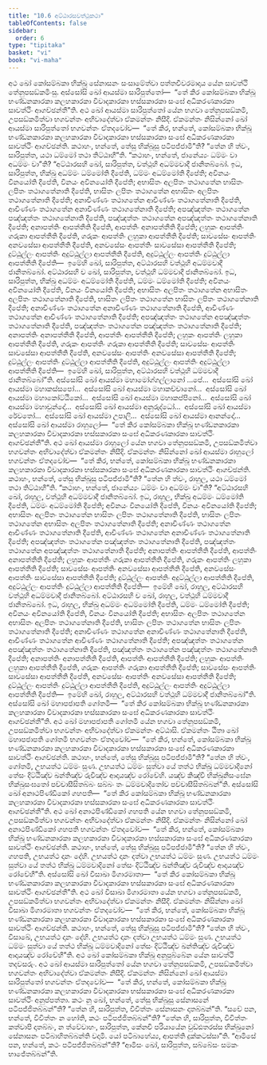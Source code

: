 ```yaml
---
title: "10.6 අට්ඨාරසවත්ථුකථා"
tableOfContents: false
sidebar:
  order: 6
type: "tipitaka"
basket: "vi"
book: "vi-maha"
---
```



<DynamicBreadcrumb />

<Division number="468" book="vi-maha">

<Paragraph number="2003" book="vi-maha">
අථ ඛෝ කෝසම්බකා භික්ඛූ සේනාසනං සංසාමේත්වා පත්තචීවරමාදාය යේන සාවත්ථි තේනුපසඞ්කමිංසු. අස්සෝසි ඛෝ ආයස්මා සාරිපුත්තෝ—  “තේ කිර කෝසම්බකා භික්ඛූ භණ්ඩනකාරකා කලහකාරකා විවාදකාරකා භස්සකාරකා සංඝේ අධිකරණකාරකා සාවත්ථිං ආගච්ඡන්තී”ති. අථ ඛෝ ආයස්මා සාරිපුත්තෝ යේන භගවා තේනුපසඞ්කමි, උපසඞ්කමිත්වා භගවන්තං අභිවාදේත්වා ඒකමන්තං නිසීදි. ඒකමන්තං නිසින්නෝ ඛෝ ආයස්මා සාරිපුත්තෝ භගවන්තං ඒතදවෝච—  “තේ කිර, භන්තේ, කෝසම්බකා භික්ඛූ භණ්ඩනකාරකා කලහකාරකා විවාදකාරකා භස්සකාරකා සංඝේ අධිකරණකාරකා සාවත්ථිං ආගච්ඡන්ති. කථාහං, භන්තේ, තේසු භික්ඛූසු පටිපජ්ජාමී”ති? “තේන හි ත්වං, සාරිපුත්ත, යථා ධම්මෝ තථා තිට්ඨාහී”ති. “කථාහං, භන්තේ, ජානේය්‍යං ධම්මං වා අධම්මං වා”ති?
</Paragraph>

<Paragraph number="2004" book="vi-maha">
“අට්ඨාරසහි ඛෝ, සාරිපුත්ත, වත්ථූහි අධම්මවාදී ජානිතබ්බෝ. ඉධ, සාරිපුත්ත, භික්ඛු අධම්මං ධම්මෝති දීපේති, ධම්මං අධම්මෝති දීපේති; අවිනයං විනයෝති දීපේති, විනයං අවිනයෝති දීපේති; අභාසිතං අලපිතං තථාගතේන භාසිතං ලපිතං තථාගතේනාති දීපේති, භාසිතං ලපිතං තථාගතේන අභාසිතං අලපිතං තථාගතේනාති දීපේති; අනාචිණ්ණං තථාගතේන ආචිණ්ණං තථාගතේනාති දීපේති, ආචිණ්ණං තථාගතේන අනාචිණ්ණං තථාගතේනාති දීපේති; අපඤ්ඤත්තං තථාගතේන පඤ්ඤත්තං තථාගතේනාති දීපේති, පඤ්ඤත්තං තථාගතේන අපඤ්ඤත්තං තථාගතේනාති දීපේති; අනාපත්තිං ආපත්තීති දීපේති, ආපත්තිං අනාපත්තීති දීපේති; ලහුකං ආපත්තිං ගරුකා ආපත්තීති දීපේති, ගරුකං ආපත්තිං ලහුකා ආපත්තීති දීපේති; සාවසේසං ආපත්තිං අනවසේසා ආපත්තීති දීපේති, අනවසේසං ආපත්තිං සාවසේසා ආපත්තීති දීපේති; දුට්ඨුල්ලං ආපත්තිං අදුට්ඨුල්ලා ආපත්තීති දීපේති, අදුට්ඨුල්ලං ආපත්තිං දුට්ඨුල්ලා ආපත්තීති දීපේති—  ඉමේහි ඛෝ, සාරිපුත්ත, අට්ඨාරසහි වත්ථූහි අධම්මවාදී ජානිතබ්බෝ.
</Paragraph>

<Paragraph number="2005" book="vi-maha">
අට්ඨාරසහි ච ඛෝ, සාරිපුත්ත, වත්ථූහි ධම්මවාදී ජානිතබ්බෝ. ඉධ, සාරිපුත්ත, භික්ඛු අධම්මං අධම්මෝති දීපේති, ධම්මං ධම්මෝති දීපේති; අවිනයං අවිනයෝති දීපේති, විනයං විනයෝති දීපේති; අභාසිතං අලපිතං තථාගතේන අභාසිතං අලපිතං තථාගතේනාති දීපේති, භාසිතං ලපිතං තථාගතේන භාසිතං ලපිතං තථාගතේනාති දීපේති; අනාචිණ්ණං තථාගතේන අනාචිණ්ණං තථාගතේනාති දීපේති, ආචිණ්ණං තථාගතේන ආචිණ්ණං තථාගතේනාති දීපේති; අපඤ්ඤත්තං තථාගතේන අපඤ්ඤත්තං තථාගතේනාති දීපේති, පඤ්ඤත්තං තථාගතේන පඤ්ඤත්තං තථාගතේනාති දීපේති; අනාපත්තිං අනාපත්තීති දීපේති, ආපත්තිං ආපත්තීති දීපේති; ලහුකං ආපත්තිං ලහුකා ආපත්තීති දීපේති, ගරුකං ආපත්තිං ගරුකා ආපත්තීති දීපේති; සාවසේසං ආපත්තිං සාවසේසා ආපත්තීති දීපේති, අනවසේසං ආපත්තිං අනවසේසා ආපත්තීති දීපේති; දුට්ඨුල්ලං ආපත්තිං දුට්ඨුල්ලා ආපත්තීති දීපේති, අදුට්ඨුල්ලං ආපත්තිං අදුට්ඨුල්ලා ආපත්තීති දීපේති—  ඉමේහි ඛෝ, සාරිපුත්ත, අට්ඨාරසහි වත්ථූහි ධම්මවාදී ජානිතබ්බෝ”ති.
</Paragraph>

</Division>
<Division number="469" book="vi-maha">

<Paragraph number="2006" book="vi-maha">
අස්සෝසි ඛෝ ආයස්මා මහාමෝග්ගල්ලානෝ …පේ…  අස්සෝසි ඛෝ ආයස්මා මහාකස්සපෝ…  අස්සෝසි ඛෝ ආයස්මා මහාකච්චානෝ…  අස්සෝසි ඛෝ ආයස්මා මහාකෝට්ඨිකෝ…  අස්සෝසි ඛෝ ආයස්මා මහාකප්පිනෝ…  අස්සෝසි ඛෝ ආයස්මා මහාචුන්දෝ…  අස්සෝසි ඛෝ ආයස්මා අනුරුද්ධෝ…  අස්සෝසි ඛෝ ආයස්මා රේවතෝ…  අස්සෝසි ඛෝ ආයස්මා උපාලි…  අස්සෝසි ඛෝ ආයස්මා ආනන්දෝ…  අස්සෝසි ඛෝ ආයස්මා රාහුලෝ—  “තේ කිර කෝසම්බකා භික්ඛූ භණ්ඩනකාරකා කලහකාරකා විවාදකාරකා භස්සකාරකා සංඝේ අධිකරණකාරකා සාවත්ථිං ආගච්ඡන්තී”ති. අථ ඛෝ ආයස්මා රාහුලෝ යේන භගවා තේනුපසඞ්කමි, උපසඞ්කමිත්වා භගවන්තං අභිවාදේත්වා ඒකමන්තං නිසීදි. ඒකමන්තං නිසින්නෝ ඛෝ ආයස්මා රාහුලෝ භගවන්තං ඒතදවෝච—  “තේ කිර, භන්තේ, කෝසම්බකා භික්ඛූ භණ්ඩනකාරකා කලහකාරකා විවාදකාරකා භස්සකාරකා සංඝේ අධිකරණකාරකා සාවත්ථිං ආගච්ඡන්ති. කථාහං, භන්තේ, තේසු භික්ඛූසු පටිපජ්ජාමී”ති? “තේන හි ත්වං, රාහුල, යථා ධම්මෝ තථා තිට්ඨාහී”ති. “කථාහං, භන්තේ, ජානේය්‍යං ධම්මං වා අධම්මං වා”ති?
</Paragraph>

<Paragraph number="2007" book="vi-maha">
“අට්ඨාරසහි ඛෝ, රාහුල, වත්ථූහි අධම්මවාදී ජානිතබ්බෝ. ඉධ, රාහුල, භික්ඛු අධම්මං ධම්මෝති දීපේති, ධම්මං අධම්මෝති දීපේති; අවිනයං විනයෝති දීපේති, විනයං අවිනයෝති දීපේති; අභාසිතං අලපිතං තථාගතේන භාසිතං ලපිතං තථාගතේනාති දීපේති, භාසිතං ලපිතං තථාගතේන අභාසිතං අලපිතං තථාගතේනාති දීපේති; අනාචිණ්ණං තථාගතේන ආචිණ්ණං තථාගතේනාති දීපේති, ආචිණ්ණං තථාගතේන අනාචිණ්ණං තථාගතේනාති දීපේති; අපඤ්ඤත්තං තථාගතේන පඤ්ඤත්තං තථාගතේනාති දීපේති, පඤ්ඤත්තං තථාගතේන අපඤ්ඤත්තං තථාගතේනාති දීපේති; අනාපත්තිං ආපත්තීති දීපේති, ආපත්තිං අනාපත්තීති දීපේති; ලහුකං ආපත්තිං ගරුකා ආපත්තීති දීපේති, ගරුකං ආපත්තිං ලහුකා ආපත්තීති දීපේති; සාවසේසං ආපත්තිං අනවසේසා ආපත්තීති දීපේති, අනවසේසං ආපත්තිං සාවසේසා ආපත්තීති දීපේති; දුට්ඨුල්ලං ආපත්තිං අදුට්ඨුල්ලා ආපත්තීති දීපේති, අදුට්ඨුල්ලං ආපත්තිං දුට්ඨුල්ලා ආපත්තීති දීපේති—  ඉමේහි ඛෝ, රාහුල, අට්ඨාරසහි වත්ථූහි අධම්මවාදී ජානිතබ්බෝ.
</Paragraph>

<Paragraph number="2008" book="vi-maha">
අට්ඨාරසහි ච ඛෝ, රාහුල, වත්ථූහි ධම්මවාදී ජානිතබ්බෝ. ඉධ, රාහුල, භික්ඛු අධම්මං අධම්මෝති දීපේති, ධම්මං ධම්මෝති දීපේති; අවිනයං අවිනයෝති දීපේති, විනයං විනයෝති දීපේති; අභාසිතං අලපිතං තථාගතේන අභාසිතං අලපිතං තථාගතේනාති දීපේති, භාසිතං ලපිතං තථාගතේන භාසිතං ලපිතං තථාගතේනාති දීපේති; අනාචිණ්ණං තථාගතේන අනාචිණ්ණං තථාගතේනාති දීපේති, ආචිණ්ණං තථාගතේන ආචිණ්ණං තථාගතේනාති දීපේති; අපඤ්ඤත්තං තථාගතේන අපඤ්ඤත්තං තථාගතේනාති දීපේති, පඤ්ඤත්තං තථාගතේන පඤ්ඤත්තං තථාගතේනාති දීපේති; අනාපත්තිං අනාපත්තීති දීපේති, ආපත්තිං ආපත්තීති දීපේති; ලහුකං ආපත්තිං ලහුකා ආපත්තීති දීපේති, ගරුකං ආපත්තිං ගරුකා ආපත්තීති දීපේති; සාවසේසං ආපත්තිං සාවසේසා ආපත්තීති දීපේති, අනවසේසං ආපත්තිං අනවසේසා ආපත්තීති දීපේති; දුට්ඨුල්ලං ආපත්තිං දුට්ඨුල්ලා ආපත්තීති දීපේති, අදුට්ඨුල්ලං ආපත්තිං අදුට්ඨුල්ලා ආපත්තීති දීපේති—  ඉමේහි ඛෝ, රාහුල, අට්ඨාරසහි වත්ථූහි ධම්මවාදී ජානිතබ්බෝ”ති.
</Paragraph>

</Division>
<Division number="470" book="vi-maha">

<Paragraph number="2009" book="vi-maha">
අස්සෝසි ඛෝ මහාපජාපති ගෝතමී—  “තේ කිර කෝසම්බකා භික්ඛූ භණ්ඩනකාරකා කලහකාරකා විවාදකාරකා භස්සකාරකා සංඝේ අධිකරණකාරකා සාවත්ථිං ආගච්ඡන්තී”ති. අථ ඛෝ මහාපජාපති ගෝතමී යේන භගවා තේනුපසඞ්කමි, උපසඞ්කමිත්වා භගවන්තං අභිවාදේත්වා ඒකමන්තං අට්ඨාසි. ඒකමන්තං ඨිතා ඛෝ මහාපජාපති ගෝතමී භගවන්තං ඒතදවෝච—  “තේ කිර, භන්තේ, කෝසම්බකා භික්ඛූ භණ්ඩනකාරකා කලහකාරකා විවාදකාරකා භස්සකාරකා සංඝේ අධිකරණකාරකා සාවත්ථිං ආගච්ඡන්ති. කථාහං, භන්තේ, තේසු භික්ඛූසු පටිපජ්ජාමී”ති? “තේන හි ත්වං, ගෝතමි, උභයත්ථ ධම්මං සුණ. උභයත්ථ ධම්මං සුත්වා යේ තත්ථ භික්ඛූ ධම්මවාදිනෝ තේසං දිට්ඨිඤ්ච ඛන්තිඤ්ච රුචිඤ්ච ආදායඤ්ච රෝචේහි. යඤ්ච කිඤ්චි භික්ඛුනිසංඝේන භික්ඛුසංඝතෝ පච්චාසීසිතබ්බං සබ්බං තං ධම්මවාදිතෝව පච්චාසීසිතබ්බන්”ති.
</Paragraph>

</Division>
<Division number="471" book="vi-maha">

<Paragraph number="2010" book="vi-maha">
අස්සෝසි ඛෝ අනාථපිණ්ඩිකෝ ගහපති—  “තේ කිර කෝසම්බකා භික්ඛූ භණ්ඩනකාරකා කලහකාරකා විවාදකාරකා භස්සකාරකා සංඝේ අධිකරණකාරකා සාවත්ථිං ආගච්ඡන්තී”ති. අථ ඛෝ අනාථපිණ්ඩිකෝ ගහපති යේන භගවා තේනුපසඞ්කමි, උපසඞ්කමිත්වා භගවන්තං අභිවාදේත්වා ඒකමන්තං නිසීදි. ඒකමන්තං නිසින්නෝ ඛෝ අනාථපිණ්ඩිකෝ ගහපති භගවන්තං ඒතදවෝච—  “තේ කිර, භන්තේ, කෝසම්බකා භික්ඛූ භණ්ඩනකාරකා කලහකාරකා විවාදකාරකා භස්සකාරකා සංඝේ අධිකරණකාරකා සාවත්ථිං ආගච්ඡන්ති. කථාහං, භන්තේ, තේසු භික්ඛූසු පටිපජ්ජාමී”ති? “තේන හි ත්වං, ගහපති, උභයත්ථ දානං දේහි. උභයත්ථ දානං දත්වා උභයත්ථ ධම්මං සුණ. උභයත්ථ ධම්මං සුත්වා යේ තත්ථ භික්ඛූ ධම්මවාදිනෝ තේසං දිට්ඨිඤ්ච ඛන්තිඤ්ච රුචිඤ්ච ආදායඤ්ච රෝචේහී”ති.
</Paragraph>

</Division>
<Division number="472" book="vi-maha">

<Paragraph number="2011" book="vi-maha">
අස්සෝසි ඛෝ විසාඛා මිගාරමාතා—  “තේ කිර කෝසම්බකා භික්ඛූ භණ්ඩනකාරකා කලහකාරකා විවාදකාරකා භස්සකාරකා සංඝේ අධිකරණකාරකා සාවත්ථිං ආගච්ඡන්තී”ති. අථ ඛෝ විසාඛා මිගාරමාතා යේන භගවා තේනුපසඞ්කමි, උපසඞ්කමිත්වා භගවන්තං අභිවාදේත්වා ඒකමන්තං නිසීදි. ඒකමන්තං නිසින්නා ඛෝ විසාඛා මිගාරමාතා භගවන්තං ඒතදවෝච—  “තේ කිර, භන්තේ, කෝසම්බකා භික්ඛූ භණ්ඩනකාරකා කලහකාරකා විවාදකාරකා භස්සකාරකා සංඝේ අධිකරණකාරකා සාවත්ථිං ආගච්ඡන්ති. කථාහං, භන්තේ, තේසු භික්ඛූසු පටිපජ්ජාමී”ති? “තේන හි ත්වං, විසාඛේ, උභයත්ථ දානං දේහි. උභයත්ථ දානං දත්වා උභයත්ථ ධම්මං සුණ. උභයත්ථ ධම්මං සුත්වා යේ තත්ථ භික්ඛූ ධම්මවාදිනෝ තේසං දිට්ඨිඤ්ච ඛන්තිඤ්ච රුචිඤ්ච ආදායඤ්ච රෝචේහී”ති.
</Paragraph>

</Division>
<Division number="473" book="vi-maha">

<Paragraph number="2012" book="vi-maha">
අථ ඛෝ කෝසම්බකා භික්ඛූ අනුපුබ්බේන යේන සාවත්ථි තදවසරුං. අථ ඛෝ ආයස්මා සාරිපුත්තෝ යේන භගවා තේනුපසඞ්කමි, උපසඞ්කමිත්වා භගවන්තං අභිවාදේත්වා ඒකමන්තං නිසීදි. ඒකමන්තං නිසින්නෝ ඛෝ ආයස්මා සාරිපුත්තෝ භගවන්තං ඒතදවෝච—  “තේ කිර, භන්තේ, කෝසම්බකා භික්ඛූ භණ්ඩනකාරකා කලහකාරකා විවාදකාරකා භස්සකාරකා සංඝේ අධිකරණකාරකා සාවත්ථිං අනුප්පත්තා. කථං නු ඛෝ, භන්තේ, තේසු භික්ඛූසු සේනාසනේ පටිපජ්ජිතබ්බන්”ති? “තේන හි, සාරිපුත්ත, විවිත්තං සේනාසනං දාතබ්බන්”ති. “සචේ පන, භන්තේ, විවිත්තං න හෝති, කථං පටිපජ්ජිතබ්බන්”ති? “තේන හි, සාරිපුත්ත, විවිත්තං කත්වාපි දාතබ්බං, න ත්වේවාහං, සාරිපුත්ත, කේනචි පරියායේන වුඩ්ඪතරස්ස භික්ඛුනෝ සේනාසනං පටිබාහිතබ්බන්ති වදාමි. යෝ පටිබාහේය්‍ය, ආපත්ති දුක්කටස්සා”ති.
</Paragraph>

<Paragraph number="2013" book="vi-maha">
“ආමිසේ පන, භන්තේ, කථං පටිපජ්ජිතබ්බන්”ති? “ආමිසං ඛෝ, සාරිපුත්ත, සබ්බේසං සමකං භාජේතබ්බන්”ති.
</Paragraph>
</Division>